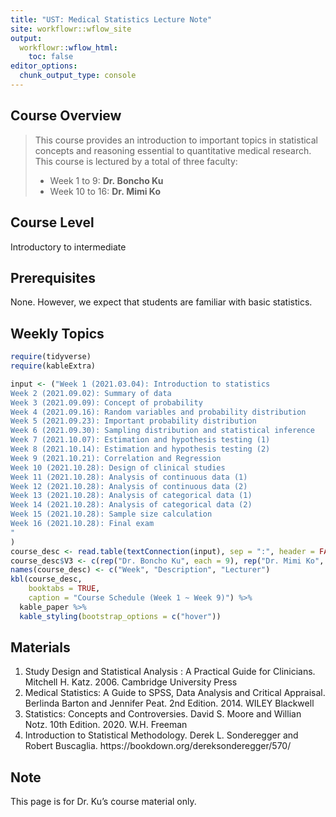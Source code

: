 ```yaml
---
title: "UST: Medical Statistics Lecture Note"
site: workflowr::wflow_site
output:
  workflowr::wflow_html:
    toc: false
editor_options:
  chunk_output_type: console
---
```



## **Course Overview**

> This course provides an introduction to important topics in statistical concepts and reasoning 
essential to quantitative medical research. 
> This course is lectured by a total of three faculty:
>
>   - Week 1 to 9: **Dr. Boncho Ku**
>   - Week 10 to 16: **Dr. Mimi Ko**


## **Course Level**

Introductory to intermediate


## **Prerequisites**

None. However, we expect that students are familiar with basic statistics.


## **Weekly Topics** 


```r
require(tidyverse)
require(kableExtra)

input <- ("Week 1 (2021.03.04): Introduction to statistics
Week 2 (2021.09.02): Summary of data
Week 3 (2021.09.09): Concept of probability
Week 4 (2021.09.16): Random variables and probability distribution
Week 5 (2021.09.23): Important probability distribution
Week 6 (2021.09.30): Sampling distribution and statistical inference
Week 7 (2021.10.07): Estimation and hypothesis testing (1)
Week 8 (2021.10.14): Estimation and hypothesis testing (2)
Week 9 (2021.10.21): Correlation and Regression
Week 10 (2021.10.28): Design of clinical studies
Week 11 (2021.10.28): Analysis of continuous data (1)
Week 12 (2021.10.28): Analysis of continuous data (2)
Week 13 (2021.10.28): Analysis of categorical data (1)
Week 14 (2021.10.28): Analysis of categorical data (2)
Week 15 (2021.10.28): Sample size calculation
Week 16 (2021.10.28): Final exam
"
)
course_desc <- read.table(textConnection(input), sep = ":", header = FALSE)
course_desc$V3 <- c(rep("Dr. Boncho Ku", each = 9), rep("Dr. Mimi Ko", each = 7))
names(course_desc) <- c("Week", "Description", "Lecturer")
kbl(course_desc, 
    booktabs = TRUE, 
    caption = "Course Schedule (Week 1 ~ Week 9)") %>% 
  kable_paper %>% 
  kable_styling(bootstrap_options = c("hover"))

```


<!-- ### Week 1: Introduction  -->

<!-- Introduction to statistics and overview the world of statistics.  -->

<!-- ### Week 2: Terminologies and descriptive statistics  -->

<!-- Important terminologies related to statistics will be introduced. Illustrate the descriptive statistics including mean, variance (standard deviation),  -->
<!-- median, and inter-quartile range.  -->



## **Materials**

1.	Study Design and Statistical Analysis : A Practical Guide for Clinicians.  Mitchell H. Katz. 2006. Cambridge University Press 
2.	Medical Statistics: A Guide to SPSS, Data Analysis and Critical Appraisal. Berlinda Barton and Jennifer Peat. 2nd Edition. 2014. WILEY Blackwell 
3.	Statistics: Concepts and Controversies. David S. Moore and Willian Notz. 10th Edition. 2020. W.H. Freeman 
4.	Introduction to Statistical Methodology. Derek L. Sonderegger and Robert Buscaglia. https://bookdown.org/dereksonderegger/570/ 


## **Note**

This page is for Dr. Ku's course material only. 




